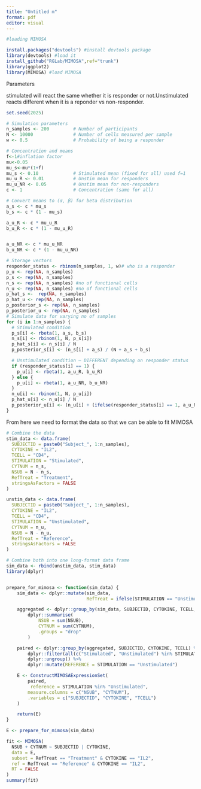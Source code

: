 ---
title: "Untitled m"
format: pdf
editor: visual
---

```{r,message=FALSE,warning=FALSE}
#loading MIMOSA

install.packages("devtools") #install devtools package
library(devtools) #load it
install_github("RGLab/MIMOSA",ref="trunk") 
library(ggplot2)
library(MIMOSA) #load MIMOSA
```

Parameters

stimulated will react the same whether it is responder or not.Unstimulated reacts different when it is a reponder vs non-responder.

```{r}
set.seed(2025)

# Simulation parameters
n_samples <- 200         # Number of participants
N <- 10000               # Number of cells measured per sample
w <- 0.5                 # Probability of being a responder

# Concentration and means
f<-1#inflation factor
mu<-0.05
mu_s<-mu*(1+f)
mu_s <- 0.10             # Stimulated mean (fixed for all) used f=1 
mu_u_R <- 0.01           # Unstim mean for responders 
mu_u_NR <- 0.05          # Unstim mean for non-responders 
c <- 1                   # Concentration (same for all)

# Convert means to (α, β) for beta distribution
a_s <- c * mu_s
b_s <- c * (1 - mu_s)

a_u_R <- c * mu_u_R
b_u_R <- c * (1 - mu_u_R)


a_u_NR <- c * mu_u_NR
b_u_NR <- c * (1 - mu_u_NR)

# Storage vectors
responder_status <- rbinom(n_samples, 1, w)# who is a responder
p_u <- rep(NA, n_samples)
p_s <- rep(NA, n_samples)
n_s <- rep(NA, n_samples) #no of functional cells
n_u <- rep(NA, n_samples) #no of functional cells
p_hat_s <-  rep(NA, n_samples)
p_hat_u <- rep(NA, n_samples)
p_posterior_s <- rep(NA, n_samples)
p_posterior_u <- rep(NA, n_samples)
# Simulate data for varying no of samples
for (i in 1:n_samples) {
  # Stimulated condition 
  p_s[i] <- rbeta(1, a_s, b_s)
  n_s[i] <- rbinom(1, N, p_s[i])
  p_hat_s[i] <- n_s[i] / N
  p_posterior_s[i] <- (n_s[i] + a_s) / (N + a_s + b_s)

  # Unstimulated condition — DIFFERENT depending on responder status
  if (responder_status[i] == 1) {
    p_u[i] <- rbeta(1, a_u_R, b_u_R)
  } else {
    p_u[i] <- rbeta(1, a_u_NR, b_u_NR)
  }
  n_u[i] <- rbinom(1, N, p_u[i])
  p_hat_u[i] <- n_u[i] / N
  p_posterior_u[i] <- (n_u[i] + (ifelse(responder_status[i] == 1, a_u_R, a_u_NR))) /(N + (ifelse(responder_status[i] == 1, a_u_R + b_u_R, a_u_NR + b_u_NR)))
}

```

From here we need to format the data so that we can be able to fit MIMOSA

```{r}
# Combine the data
stim_data <- data.frame(
  SUBJECTID = paste0("Subject_", 1:n_samples),
  CYTOKINE = "IL2",
  TCELL = "CD4",
  STIMULATION = "Stimulated",
  CYTNUM = n_s,
  NSUB = N - n_s,
  RefTreat = "Treatment",
  stringsAsFactors = FALSE
)

unstim_data <- data.frame(
  SUBJECTID = paste0("Subject_", 1:n_samples),
  CYTOKINE = "IL2",
  TCELL = "CD4",
  STIMULATION = "Unstimulated",
  CYTNUM = n_u,
  NSUB = N - n_u,
  RefTreat = "Reference",
  stringsAsFactors = FALSE
)

# Combine both into one long-format data frame
sim_data <- rbind(unstim_data, stim_data)
library(dplyr)


prepare_for_mimosa <- function(sim_data) {
    sim_data <- dplyr::mutate(sim_data,
                              RefTreat = ifelse(STIMULATION == "Unstimulated", "Reference", "Treatment"))

    aggregated <- dplyr::group_by(sim_data, SUBJECTID, CYTOKINE, TCELL, STIMULATION, RefTreat) %>%
        dplyr::summarise(
            NSUB = sum(NSUB),
            CYTNUM = sum(CYTNUM),
            .groups = "drop"
        )

    paired <- dplyr::group_by(aggregated, SUBJECTID, CYTOKINE, TCELL) %>%
        dplyr::filter(all(c("Stimulated", "Unstimulated") %in% STIMULATION)) %>%
        dplyr::ungroup() %>%
        dplyr::mutate(REFERENCE = STIMULATION == "Unstimulated")

    E <- ConstructMIMOSAExpressionSet(
        paired,
         reference = STIMULATION %in% "Unstimulated",
        measure.columns = c("NSUB", "CYTNUM"),
        .variables = c("SUBJECTID", "CYTOKINE", "TCELL")
    )

    return(E)
}

E <- prepare_for_mimosa(sim_data)

fit <- MIMOSA(
  NSUB + CYTNUM ~ SUBJECTID | CYTOKINE,
  data = E,
  subset = RefTreat == "Treatment" & CYTOKINE == "IL2",
  ref = RefTreat == "Reference" & CYTOKINE == "IL2",
  RT = FALSE
)
summary(fit)
```
